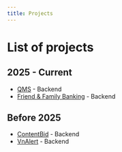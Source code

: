 ```yaml
---
title: Projects
---
```


# List of projects

## 2025 - Current
- [QMS](/projects/qms) - Backend
- [Friend & Family Banking](/projects/friend-and-family-banking) - Backend

## Before 2025

- [ContentBid](/projects/contentbid) - Backend
- [VnAlert](/projects/vnalert) - Backend
